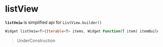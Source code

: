 # listView
**`listVeiw`** is simplified api for `ListView.builder()`

```dart
Widget listVeiw<T>(Iterable<T> items, Widget Function(T item) itemBuilder);
```
> UnderConstruction